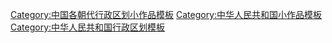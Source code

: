 {{Asbox
| image     = China (+claims, +Hainan), administrative divisions - zh - colored.svg
| pix       = 50
| subject   = 
| qualifier = 与[[中华人民共和国行政区划]]相关
| category  = 中华人民共和国行政区划小作品
| tempsort  =  
| name      = Template:中华人民共和国行政区划小作品
}}
<noinclude>
[[Category:中国各朝代行政区划小作品模板]]
[[Category:中华人民共和国小作品模板]]
[[Category:中华人民共和国行政区划模板]]
</noinclude>